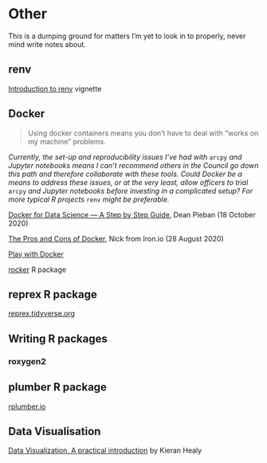# Other {#other}

This is a dumping ground for matters I'm yet to look in to properly, never mind write notes about.

## renv

[Introduction to renv](https://rstudio.github.io/renv/articles/renv.html) vignette

## Docker {#docker}

> Using docker containers means you don't have to deal with "works on my machine" problems.

*Currently, the set-up and reproducibility issues I've had with* `arcpy` *and Jupyter notebooks means I can't recommend others in the Council go down this path and therefore collaborate with these tools. Could Docker be a means to address these issues, or at the very least, allow officers to trial* `arcpy` *and Jupyter notebooks before investing in a complicated setup? For more typical R projects* `renv` *might be preferable.*

[Docker for Data Science --- A Step by Step Guide](https://towardsdatascience.com/docker-for-data-science-a-step-by-step-guide-1e5f7f3baf8e), Dean Pleban (18 October 2020)

[The Pros and Cons of Docker](https://blog.iron.io/docker-containers-the-pros-and-cons-of-docker/), Nick from Iron.io (28 August 2020)

[Play with Docker](https://www.docker.com/play-with-docker)

[rocker](https://github.com/rocker-org/rocker) R package

## reprex R package
[reprex.tidyverse.org](https://reprex.tidyverse.org/)

## Writing R packages

### roxygen2

## plumber R package

[rplumber.io](https://www.rplumber.io/)

## Data Visualisation  

[Data Visualization, A practical introduction](https://socviz.co/index.html) by Kieran Healy